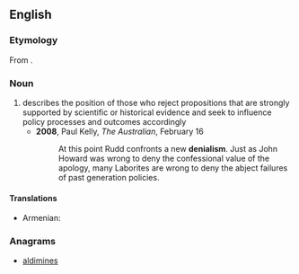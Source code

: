 ==English==

===Etymology===
From {{suffix|denial|ism}}.

===Noun===
{{wikipedia}}
{{en-noun|-|s}}

# describes the position of those who reject propositions that are strongly supported by scientific or historical evidence and seek to influence policy processes and outcomes accordingly
#*'''2008''', Paul Kelly, ''The Australian'', February 16
#*: At this point Rudd confronts a new '''denialism'''. Just as John Howard was wrong to deny the confessional value of the apology, many Laborites are wrong to deny the abject failures of past generation policies.

====Translations====
{{trans-top|position of those who reject propositions that are strongly supported by scientific or historical evidence}}
* Armenian: {{t|hy|ժխտողականություն|tr=žxtołakanutʿyun|sc=Armn}}
{{trans-mid}}
{{trans-bottom}}

===Anagrams===
* [[aldimines#English|aldimines]]